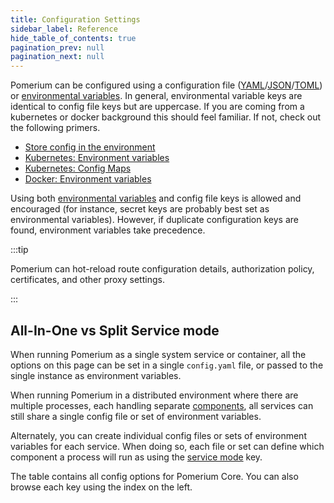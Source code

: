 ```yaml
---
title: Configuration Settings
sidebar_label: Reference
hide_table_of_contents: true
pagination_prev: null
pagination_next: null
---
```



Pomerium can be configured using a configuration file ([YAML]/[JSON]/[TOML]) or [environmental variables]. In general, environmental variable keys are identical to config file keys but are uppercase. If you are coming from a kubernetes or docker background this should feel familiar. If not, check out the following primers.

- [Store config in the environment](https://12factor.net/config)
- [Kubernetes: Environment variables](https://kubernetes.io/docs/tasks/inject-data-application/define-environment-variable-container/)
- [Kubernetes: Config Maps](https://kubernetes.io/docs/tasks/configure-pod-container/configure-pod-configmap/)
- [Docker: Environment variables](https://docs.docker.com/compose/environment-variables/)

Using both [environmental variables] and config file keys is allowed and encouraged (for instance, secret keys are probably best set as environmental variables). However, if duplicate configuration keys are found, environment variables take precedence.

:::tip

Pomerium can hot-reload route configuration details, authorization policy, certificates, and other proxy settings.

:::

## All-In-One vs Split Service mode

When running Pomerium as a single system service or container, all the options on this page can be set in a single `config.yaml` file, or passed to the single instance as environment variables.

When running Pomerium in a distributed environment where there are multiple processes, each handling separate [components](/docs/overview/architecture#component-level), all services can still share a single config file or set of environment variables.

Alternately, you can create individual config files or sets of environment variables for each service. When doing so, each file or set can define which component a process will run as using the [service mode](/docs/reference/service-mode) key.

The table contains all config options for Pomerium Core. You can also browse each key using the index on the left.

<ReferenceTable />

[environmental variables]: https://en.wikipedia.org/wiki/Environment_variable
[json]: https://en.wikipedia.org/wiki/JSON
[toml]: https://en.wikipedia.org/wiki/TOML
[yaml]: https://en.wikipedia.org/wiki/YAML
